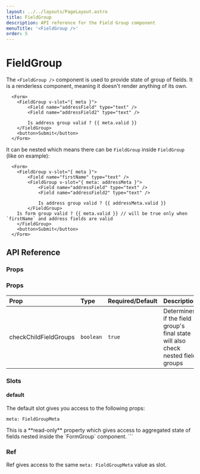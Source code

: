 ```yaml
---
layout: ../../layouts/PageLayout.astro
title: FieldGroup
description: API reference for the Field Group component
menuTitle: '<FieldGroup />'
order: 5
---
```



# FieldGroup <DocBadge title="v4.7" />

The `<FieldGroup />` component is used to provide state of group of fields. It is a renderless component, meaning it doesn't render anything of its own.

```vue-html
  <Form>
    <FieldGroup v-slot="{ meta }">
        <Field name="addressField" type="text" />
        <Field name="addressField2" type="text" />

        Is address group valid ? {{ meta.valid }}
    </FieldGroup>
    <button>Submit</button>
  </Form>
```

It can be nested which means there can be `FieldGroup` inside `FieldGroup` (like on example):

```vue-html
  <Form>
    <FieldGroup v-slot="{ meta }">
        <Field name="firstName" type="text" />
        <FieldGroup v-slot="{ meta: addressMeta }">
            <Field name="addressField" type="text" />
            <Field name="addressField2" type="text" />

            Is address group valid ? {{ addressMeta.valid }}
        </FieldGroup>
    Is form group valid ? {{ meta.valid }} // will be true only when `firstName` and address fields are valid
    </FieldGroup>
    <button>Submit</button>
  </Form>
```

## API Reference

### Props
### Props

| Prop                  | Type                           | Required/Default | Description                                                                                                                                                                                                                     |
| :-------------------- | :----------------------------- | :--------------- | :------------------------------------------------------------------------------------------------------------------------------------------------------------------------------------------------------------------------------ |
| checkChildFieldGroups                    | `boolean`                       | `true`         | Determines if the field group's final state will also check nested field groups |

### Slots

#### default

The default slot gives you access to the following props:

<CodeTitle level="4">

`meta: FieldGroupMeta`

</CodeTitle>
This is a **read-only** property which gives access to aggregated state of fields nested inside the `FormGroup` component.
```

### Ref

Ref gives access to the same `meta: FieldGroupMeta` value as slot.
